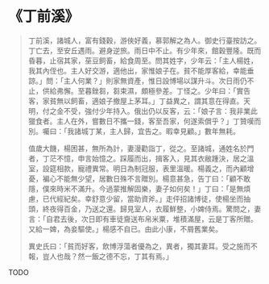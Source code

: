 # 《丁前溪》

> 丁前溪，諸城人，富有錢穀，游俠好義，慕郭解之為人。御史行臺按訪之。丁亡去，至安丘遇雨。避身逆旅。雨日中不止。有少年來，館穀豐隆。既而昏暮，止宿其家，莝豆飼畜，給食周至。問其姓字，少年云：「主人楊姓，我其內侄也。主人好交游，適他出，家惟娘子在。貧不能厚客給，幸能垂諒。」問：「主人何業？」則家無資產，惟日設博場以謀升斗。次日雨仍不止，供給弗懈。至暮銼芻，芻束濕，頗極參差。丁怪之。少年曰：「實告客，家貧無以飼畜，適娘子撤屋上茅耳。」丁益異之，謂其意在得直。天明，付之金不受，強付少年持入。俄出仍以反客，云：「娘子言：我非業此獵食者。主人在外，嘗數日不攜一錢，客至吾家，何遂索償乎？」丁贊嘆而別。囑曰：「我諸城丁某，主人歸，宜告之。暇幸見顧。」數年無耗。
>
> 值歲大饑，楊困甚，無所為計，妻漫勸詣丁，從之。至諸城，通姓名於門者，丁茫不憶，申言始憶之。踩履而出，揖客入，見其衣敝踵決，居之溫室，設筵相款，寵禮異常。明日為制冠服，表里溫暖。楊義之，而內顧增憂，褊心不能無少望，居數日殊不言贈別。楊意甚急，告丁曰：「顧不敢隱，僕來時米不滿升。今過蒙推解固樂，妻子如何矣！」丁曰：「是無煩慮，已代經紀矣。幸舒意少留，當助資斧。」走伻招諸博徒，使楊坐而抽頭，終夜得百金，乃送之還。歸見室人，衣履鮮整，小婢侍焉。驚問之，妻言：「自君去後，次日即有車徒齎送布帛米粟，堆積滿屋，云是丁客所贈。又給一婢，為妾驅使。」楊感不自已。由此小康，不屑舊業矣。
>
> 異史氏曰：「貧而好客，飲博浮蕩者優為之，異者，獨其妻耳。受之施而不報，豈人也哉？然一飯之德不忘，丁其有焉。」

TODO